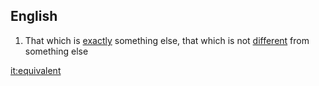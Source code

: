 ==English==
#That which is [[exactly]] something else, that which is not [[different]] from something else

[[it:equivalent]]